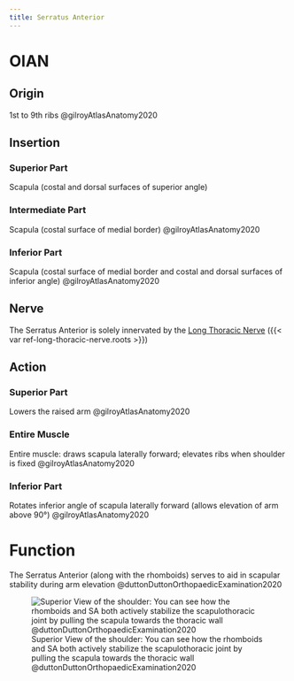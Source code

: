 ```yaml
---
title: Serratus Anterior
---
```



# OIAN

## Origin
1st to 9th ribs @gilroyAtlasAnatomy2020

## Insertion

:::{layout-ncol="3"}
### Superior Part
Scapula (costal and dorsal surfaces of superior angle)

### Intermediate Part
Scapula (costal surface of medial border) @gilroyAtlasAnatomy2020

### Inferior Part
Scapula (costal surface of medial border and costal and dorsal surfaces of inferior angle) @gilroyAtlasAnatomy2020

:::


## Nerve
The Serratus Anterior is solely innervated by the [Long Thoracic Nerve]({{< var ref-long-thoracic-nerve.path >}}) ({{< var ref-long-thoracic-nerve.roots >}})

## Action


:::{layout-ncol="3"}
### Superior Part
Lowers the raised arm @gilroyAtlasAnatomy2020

### Entire Muscle
Entire muscle: draws scapula laterally forward; elevates ribs when shoulder is fixed @gilroyAtlasAnatomy2020

### Inferior Part
Rotates inferior angle of scapula laterally forward (allows elevation of arm above 90°) @gilroyAtlasAnatomy2020

:::

# Function

The Serratus Anterior (along with the rhomboids) serves to aid in scapular stability during arm elevation @duttonDuttonOrthopaedicExamination2020 

![Superior View of the shoulder: You can see how the rhomboids and SA both actively stabilize the scapulothoracic joint by pulling the scapula towards the thoracic wall @duttonDuttonOrthopaedicExamination2020](/The Archive/Anatomy/OIANs/Shoulder and Arm Muscles/images/Dutton fig16.2 Superior aspect of shoulder.png)